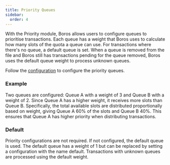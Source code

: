 ```yaml
---
title: Priority Queues
sidebar:
  order: 4
---
```


With the Priority module, Boros allows users to configure queues to prioritise transactions. Each queue has a weight that Boros uses to calculate how many slots of the quota a queue can use. For transactions where there's no queue, a default queue is set. When a queue is removed from the file and Boros still has transactions pending for the queue removed, Boros uses the default queue weight to process unknown queues.

Follow the [configuration](./configuration) to configure the priority queues.

### Example
Two queues are configured: Queue A with a weight of 3 and Queue B with a weight of 2. Since Queue A has a higher weight, it receives more slots than Queue B. Specifically, the total available slots are distributed proportionally based on weight, giving Queue A 60% of the slots and Queue B 40%. This ensures that Queue A has higher priority when distributing transactions.


### Default
Priority configurations are not required. If not configured, the default queue is used. The default queue has a weight of 1 but can be replaced by setting a configuration with the name default. Transactions with unknown queues are processed using the default weight.
